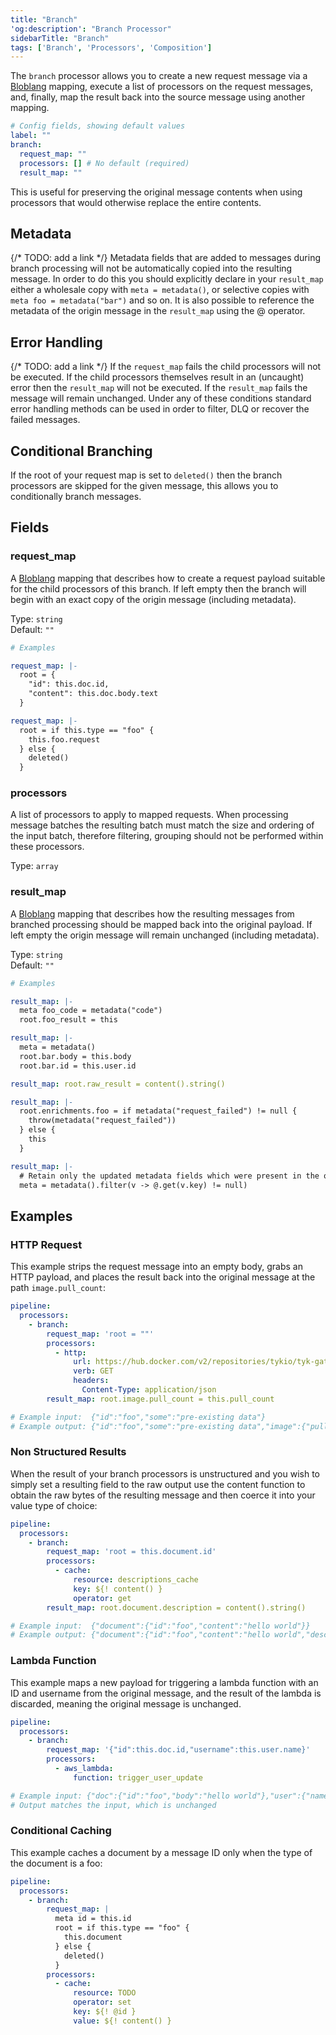 ```yaml
---
title: "Branch"
'og:description': "Branch Processor"
sidebarTitle: "Branch"
tags: ['Branch', 'Processors', 'Composition']
---
```


The `branch` processor allows you to create a new request message via a [Bloblang](/5.6/product-stack/tyk-streaming/guides/bloblang/overview) mapping, execute a list of processors on the request messages, and, finally, map the result back into the source message using another mapping.

```yml
# Config fields, showing default values
label: ""
branch:
  request_map: ""
  processors: [] # No default (required)
  result_map: ""
```

This is useful for preserving the original message contents when using processors that would otherwise replace the entire contents.

## Metadata
{/* TODO: add a link */}
Metadata fields that are added to messages during branch processing will not be automatically copied into the resulting message. In order to do this you should explicitly declare in your `result_map` either a wholesale copy with `meta = metadata()`, or selective copies with `meta foo = metadata("bar")` and so on. It is also possible to reference the metadata of the origin message in the `result_map` using the @ operator.

## Error Handling
{/* TODO: add a link */}
If the `request_map` fails the child processors will not be executed. If the child processors themselves result in an (uncaught) error then the `result_map` will not be executed. If the `result_map` fails the message will remain unchanged. Under any of these conditions standard error handling methods can be used in order to filter, DLQ or recover the failed messages.

## Conditional Branching

If the root of your request map is set to `deleted()` then the branch processors are skipped for the given message, this allows you to conditionally branch messages.

## Fields

### request_map

A [Bloblang](/5.6/product-stack/tyk-streaming/guides/bloblang/overview) mapping that describes how to create a request payload suitable for the child processors of this branch. If left empty then the branch will begin with an exact copy of the origin message (including metadata).


Type: `string`  
Default: `""`

```yml
# Examples

request_map: |-
  root = {
  	"id": this.doc.id,
  	"content": this.doc.body.text
  }

request_map: |-
  root = if this.type == "foo" {
  	this.foo.request
  } else {
  	deleted()
  }
```

### processors

A list of processors to apply to mapped requests. When processing message batches the resulting batch must match the size and ordering of the input batch, therefore filtering, grouping should not be performed within these processors.


Type: `array`

### result_map

A [Bloblang](/5.6/product-stack/tyk-streaming/guides/bloblang/overview) mapping that describes how the resulting messages from branched processing should be mapped back into the original payload. If left empty the origin message will remain unchanged (including metadata).


Type: `string`  
Default: `""`

```yml
# Examples

result_map: |-
  meta foo_code = metadata("code")
  root.foo_result = this

result_map: |-
  meta = metadata()
  root.bar.body = this.body
  root.bar.id = this.user.id

result_map: root.raw_result = content().string()

result_map: |-
  root.enrichments.foo = if metadata("request_failed") != null {
    throw(metadata("request_failed"))
  } else {
    this
  }

result_map: |-
  # Retain only the updated metadata fields which were present in the origin message
  meta = metadata().filter(v -> @.get(v.key) != null)
```

## Examples

### HTTP Request
This example strips the request message into an empty body, grabs an HTTP payload, and places the result back into the original message at the path `image.pull_count`:

```yaml
pipeline:
  processors:
    - branch:
        request_map: 'root = ""'
        processors:
          - http:
              url: https://hub.docker.com/v2/repositories/tykio/tyk-gateway
              verb: GET
              headers:
                Content-Type: application/json
        result_map: root.image.pull_count = this.pull_count

# Example input:  {"id":"foo","some":"pre-existing data"}
# Example output: {"id":"foo","some":"pre-existing data","image":{"pull_count":1234}}
```

### Non Structured Results
When the result of your branch processors is unstructured and you wish to simply set a resulting field to the raw output use the content function to obtain the raw bytes of the resulting message and then coerce it into your value type of choice:

```yaml
pipeline:
  processors:
    - branch:
        request_map: 'root = this.document.id'
        processors:
          - cache:
              resource: descriptions_cache
              key: ${! content() }
              operator: get
        result_map: root.document.description = content().string()

# Example input:  {"document":{"id":"foo","content":"hello world"}}
# Example output: {"document":{"id":"foo","content":"hello world","description":"this is a cool doc"}}
```

### Lambda Function

This example maps a new payload for triggering a lambda function with an ID and username from the original message, and the result of the lambda is discarded, meaning the original message is unchanged.

```yaml
pipeline:
  processors:
    - branch:
        request_map: '{"id":this.doc.id,"username":this.user.name}'
        processors:
          - aws_lambda:
              function: trigger_user_update

# Example input: {"doc":{"id":"foo","body":"hello world"},"user":{"name":"fooey"}}
# Output matches the input, which is unchanged
```

### Conditional Caching
This example caches a document by a message ID only when the type of the document is a foo:

```yaml
pipeline:
  processors:
    - branch:
        request_map: |
          meta id = this.id
          root = if this.type == "foo" {
            this.document
          } else {
            deleted()
          }
        processors:
          - cache:
              resource: TODO
              operator: set
              key: ${! @id }
              value: ${! content() }
```
